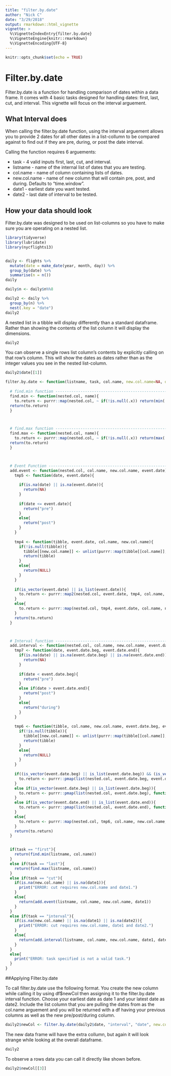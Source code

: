 ```yaml
---
title: "filter.by.date"
author: "Nick C"
date: "3/29/2018"
output: rmarkdown::html_vignette
vignette: >
  %\VignetteIndexEntry{filter.by.date}
  %\VignetteEngine{knitr::rmarkdown}
  %\VignetteEncoding{UTF-8}
---
```


```r
knitr::opts_chunk$set(echo = TRUE)
```

# Filter.by.date

Filter.by.date is a function for handling comparison of dates within a data frame. It comes with 4 basic tasks designed for handling dates: first, last, cut, and interval. This vignette will focus on the interval arguement.

## What Interval does

When calling the filter.by.date function, using the interval arguement allows you to provide 2 dates for all other dates in a list-collumn to be compared against to find out if they are pre, during, or post the date interval.

Calling the function requires 6 arguements:

* task - 4 valid inputs first, last, cut, and interval.
* listname - name of the internal list of dates that you are testing.
* col.name - name of column containing lists of dates.
* new.col.name - name of new column that will contain pre, post, and during. Defaults to "time.window".
* date1 - earliest date you want tested.
* date2 - last date of interval to be tested.


## How your data should look

Filter.by.date was designed to be used on list-columns so you have to make sure you are operating on a nested list.


```r
library(tidyverse)
library(lubridate)
library(nycflights13)


daily <- flights %>% 
  mutate(date = make_date(year, month, day)) %>% 
  group_by(date) %>% 
  summarise(n = n())
daily

daily$n <- daily$n%%8

daily2 <- daily %>% 
  group_by(n) %>% 
  nest(.key = "date")
daily2

```

A nested list in a tibble will display differently than a standard dataframe. Rather than showing the contents of the list column it will display the dimensions.

```r
daily2

```

You can observe a single rows list column's contents by explicitly calling on that row's column. This will show the dates as dates rather than as the integer values you see in the nested list-column.

```r
daily2$date[[1]]
```


```r
filter.by.date <- function(listname, task, col.name, new.col.name=NA, date1=NA, date2=NA){
  
  # find.min function -------------------------------------------------------
  find.min <- function(nested.col, name){
    to.return <- purrr::map(nested.col, ~ if(!is.null(.x)) return(min(.x[[name]])) else return(NULL))
  return(to.return)
  }



  # find.max function -------------------------------------------------------
  find.max <- function(nested.col, name){
    to.return <- purrr::map(nested.col, ~ if(!is.null(.x)) return(max(.x[[name]])) else return(NULL))
  return(to.return)
  }



  # Event Function ----------------------------------------------------------
  add.event <- function(nested.col, col.name, new.col.name, event.date){
    tmp5 <- function(date, event.date){
    
      if(is.na(date) || is.na(event.date)){
        return(NA)
      }
    
      if(date <= event.date){
        return("pre")
      }
      else{
        return("post")
      }
    }
  
    tmp4 <- function(tibble, event.date, col.name, new.col.name){
      if(!is.null(tibble)){
        tibble[[new.col.name]] <- unlist(purrr::map(tibble[[col.name]], tmp5, event.date))
        return(tibble)
      }
      else{
        return(NULL)
      }
    }
  
    if(is_vector(event.date) || is_list(event.date)){
      to.return <- purrr::map2(nested.col, event.date, tmp4, col.name, new.col.name)
    }
    else{
      to.return <- purrr::map(nested.col, tmp4, event.date, col.name, new.col.name)
    }
    return(to.return)
  }



  # Interval function -------------------------------------------------------
  add.interval <- function(nested.col, col.name, new.col.name, event.date.beg, event.date.end){
    tmp7 <- function(date, event.date.beg, event.date.end){
      if(is.na(date) || is.na(event.date.beg) || is.na(event.date.end)){
        return(NA)
      }
    
      if(date < event.date.beg){
        return("pre")
      }
      else if(date > event.date.end){
        return("post")
      }
      else{
        return("during")
      }
    }
  
    tmp6 <- function(tibble, col.name, new.col.name, event.date.beg, event.date.end){
      if(!is.null(tibble)){
        tibble[[new.col.name]] <- unlist(purrr::map(tibble[[col.name]], tmp7, event.date.beg, event.date.end))
        return(tibble)
      }
      else{
        return(NULL)
      }
    }
  
    if((is_vector(event.date.beg) || is_list(event.date.beg)) && (is_vector(event.date.end) || is_list(event.date.end))){
      to.return <- purrr::pmap(list(nested.col, event.date.beg, event.date.end), function(a, b, c) tmp6(a, col.name, new.col.name, b, c))
    }
    else if(is_vector(event.date.beg) || is_list(event.date.beg)){
      to.return <- purrr::pmap(list(nested.col, event.date.beg), function(a, b) tmp6(a, col.name, new.col.name, b, event.date.end))
    }
    else if(is_vector(event.date.end) || is_list(event.date.end)){
      to.return <- purrr::pmap(list(nested.col, event.date.end), function(a, b) tmp6(a, col.name, new.col.name, event.date.beg, b))
    }
    else{
      to.return <- purrr::map(nested.col, tmp6, col.name, new.col.name, event.date.beg, event.date.end)
    }
    return(to.return)
  }


  if(task == "first"){
    return(find.min(listname, col.name))
  }
  else if(task == "last"){
    return(find.max(listname, col.name))
  }
  else if(task == "cut"){
    if(is.na(new.col.name) || is.na(date1)){
      print("ERROR: cut requires new.col.name and date1.")
    }
    else{
      return(add.event(listname, col.name, new.col.name, date1))
    }
  }
  else if(task == "interval"){
    if(is.na(new.col.name) || is.na(date1) || is.na(date2)){
      print("ERROR: cut requires new.col.name, date1 and date2.")
    }
    else{
      return(add.interval(listname, col.name, new.col.name, date1, date2))
    }
  }
  else{
    print("ERROR: task specified is not a valid task.")
  }
}
```

##Applying Filter.by.date

To call filter.by.date use the following format. You create the new column while calling it by using df$newCol then assigning it to the filter.by.date interval function. Choose your earliest date as date 1 and your latest date as date2. Include the list column that you are pulling the dates from as the col.name arguement and you will be returned with a df having your previous columns as well as the new pre/post/during column.

```r

daily2$newCol <- filter.by.date(daily2$date, "interval", "date", new.col.name = "newCol", date1 = as.Date("2013-03-03"), date2 = as.Date("2013-05-05"))

```

The new data frame will have the extra collumn, but again it will look strange while looking at the overall dataframe.

```r
daily2
```

To observe a rows data you can call it directly like shown before.

```r
daily2$newCol[[3]]
```





